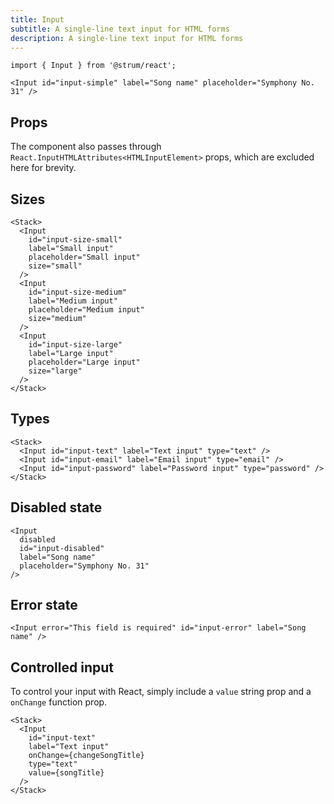 ```yaml
---
title: Input
subtitle: A single-line text input for HTML forms
description: A single-line text input for HTML forms
---
```


```tsx
import { Input } from '@strum/react';
```

```tsx live name="simple input"
<Input id="input-simple" label="Song name" placeholder="Symphony No. 31" />
```

## Props

The component also passes through `React.InputHTMLAttributes<HTMLInputElement>` props, which are excluded here for brevity.

<PropsTable sourceLink={sourceLink} types={types} />

## Sizes

```tsx live name="input sizes"
<Stack>
  <Input
    id="input-size-small"
    label="Small input"
    placeholder="Small input"
    size="small"
  />
  <Input
    id="input-size-medium"
    label="Medium input"
    placeholder="Medium input"
    size="medium"
  />
  <Input
    id="input-size-large"
    label="Large input"
    placeholder="Large input"
    size="large"
  />
</Stack>
```

## Types

```tsx live name="input types"
<Stack>
  <Input id="input-text" label="Text input" type="text" />
  <Input id="input-email" label="Email input" type="email" />
  <Input id="input-password" label="Password input" type="password" />
</Stack>
```

## Disabled state

```tsx live name="disabled input"
<Input
  disabled
  id="input-disabled"
  label="Song name"
  placeholder="Symphony No. 31"
/>
```

## Error state

```tsx live name="input error"
<Input error="This field is required" id="input-error" label="Song name" />
```

## Controlled input

To control your input with React, simply include a `value` string prop and a `onChange` function prop.

```tsx live name="controlled input" songTitle="Symphony No. 31" changeSongTitle={(e) => {alert(e.target.value)}}
<Stack>
  <Input
    id="input-text"
    label="Text input"
    onChange={changeSongTitle}
    type="text"
    value={songTitle}
  />
</Stack>
```
